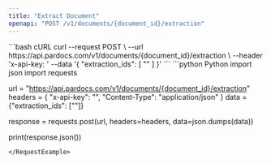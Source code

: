 ---
title: "Extract Document"
openapi: "POST /v1/documents/{document_id}/extraction"
---

<RequestExample>
```bash cURL
curl --request POST \
  --url https://api.pardocs.com/v1/documents/{document_id}/extraction \
  --header 'x-api-key: <api-key>'
  --data '{
  "extraction_ids": [
    "<string>"
  ]
}'
```
```python Python
import json
import requests

url = "https://api.pardocs.com/v1/documents/{document_id}/extraction"
headers = {
    "x-api-key": "<api-key>",
    "Content-Type": "application/json"
}
data = {"extraction_ids": ["<string>"]}

response = requests.post(url, headers=headers, data=json.dumps(data))

print(response.json())
```
</RequestExample>
